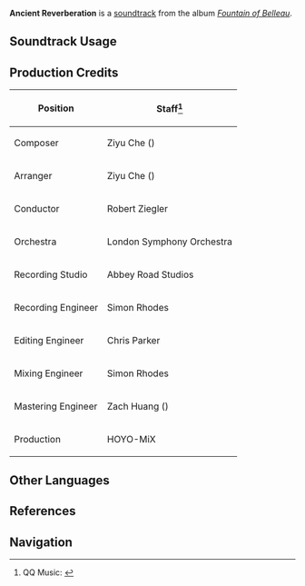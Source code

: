 {{Soundtrack Infobox
|image          = Fountain of Belleau.png
|album          = Fountain of Belleau
|disc           = 3
|number         = 81
|featured       = 
|featured2      = 
|featured3      = 
|featured_disc  = 
|featured_disc2 = 
|featured_disc3 = 
|youtube_id     = o568Wbr4Grc
|spotify_id     = 53zHmaGY6NtGlncSLBQalP
|previous       = Withered Wreath of Flowers
|next           = The Shadow Out of Time
}}
'''Ancient Reverberation''' is a [[soundtrack]] from the album ''[[Fountain of Belleau]]''.

==Soundtrack Usage==
{{Soundtrack Usage
|quest    = 
|location = "A Very Warm Place"
|domain   = 
}}

==Production Credits==
{| class="wikitable"
! Position
! Staff<ref>QQ Music: [https://y.qq.com/n/ryqq/songDetail/004cHR061OLDmp {{zh|万古的回声 Ancient Reverberation}}]</ref>
|-
! Composer
| Ziyu Che ({{zh|车子玉}})
|-
! Arranger
| Ziyu Che ({{zh|车子玉}})
|-
! Conductor
| Robert Ziegler
|-
! Orchestra
| London Symphony Orchestra
|-
! Recording Studio
| Abbey Road Studios
|-
! Recording Engineer
| Simon Rhodes
|-
! Editing Engineer
| Chris Parker
|-
! Mixing Engineer
| Simon Rhodes
|-
! Mastering Engineer
| Zach Huang ({{zh|黄巍}})
|-
! Production
| HOYO-MiX
|}
<!--
==Videos==
<gallery>
</gallery>

==Trivia==
-->
==Other Languages==
{{Other Languages
|en      = Ancient Reverberation
|zhs     = 万古的回声
|zhs_rm  = 
|zhs_tl  = 
|ja      = 万古の余韻
|ja_rm   = Banko no Yoin
|ja_tl   = 
}}

==References==
{{Reflist}}

==Navigation==
{{Soundtrack Navbox|Fountain of Belleau}}